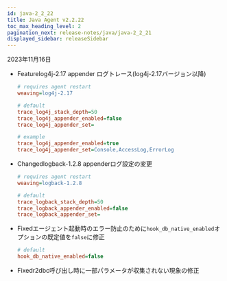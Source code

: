 ```yaml
---
id: java-2_2_22
title: Java Agent v2.2.22
toc_max_heading_level: 2
pagination_next: release-notes/java/java-2_2_21
displayed_sidebar: releaseSidebar
---
```


2023年11月16日

- <Status>Feature</Status>log4j-2.17 appender ログトレース(log4j-2.17バージョン以降)

  ```ini title='whatap.conf'
  # requires agent restart
  weaving=log4j-2.17

  # default
  trace_log4j_stack_depth=50
  trace_log4j_appender_enabled=false
  trace_log4j_appender_set=

  # example
  trace_log4j_appender_enabled=true
  trace_log4j_appender_set=Console,AccessLog,ErrorLog
  ```

- <Status>Changed</Status>logback-1.2.8 appenderログ設定の変更

  ```ini title='whatap.conf'
  # requires agent restart
  weaving=logback-1.2.8

  # default
  trace_logback_stack_depth=50
  trace_logback_appender_enabled=false
  trace_logback_appender_set=
  ```

- <Status>Fixed</Status>エージェント起動時のエラー防止のために<code>hook_db_native_enabled</code>オプションの既定値を<code>false</code>に修正

  ```ini title='whatap.conf'
  # default
  hook_db_native_enabled=false
  ```

- <Status>Fixed</Status>r2dbc呼び出し時に一部パラメータが収集されない現象の修正


<DownloadJava ver="2.2.22" />
